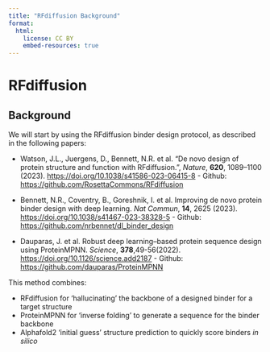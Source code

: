 ```yaml
---
title: "RFdiffusion Background"
format:
  html:
    license: CC BY
    embed-resources: true
---
```


# RFdiffusion

## Background

We will start by using the RFdiffusion binder design protocol, as described in the following papers:

- Watson, J.L., Juergens, D., Bennett, N.R. et al. "De novo design of protein structure and function with RFdiffusion.", _Nature_, **620**, 1089–1100 (2023). [https://doi.org/10.1038/s41586-023-06415-8](https://doi.org/10.1038/s41586-023-06415-8) - Github: [https://github.com/RosettaCommons/RFdiffusion](https://github.com/RosettaCommons/RFdiffusion)

- Bennett, N.R., Coventry, B., Goreshnik, I. et al. Improving de novo protein binder design with deep learning. _Nat Commun_, **14**, 2625 (2023). [https://doi.org/10.1038/s41467-023-38328-5](https://doi.org/10.1038/s41467-023-38328-5) - Github: [https://github.com/nrbennet/dl_binder_design](https://github.com/nrbennet/dl_binder_design)

- Dauparas, J. et al. Robust deep learning–based protein sequence design using ProteinMPNN. _Science_, **378**,49-56(2022). [https://doi.org/10.1126/science.add2187](https://doi.org/10.1126/science.add2187) - Github: [https://github.com/dauparas/ProteinMPNN](https://github.com/dauparas/ProteinMPNN)

This method combines:

- RFdiffusion for 'hallucinating' the backbone of a designed binder for a target structure
- ProteinMPNN for 'inverse folding' to generate a sequence for the binder backbone
- Alphafold2 'initial guess' structure prediction to quickly score binders _in silico_ 
